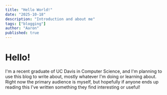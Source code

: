 ```yaml
---
title: "Hello World!"
date: "2025-10-18"
description: "Introduction and about me"
tags: ["blogging"]
author: "Aaron"
published: true
---
```


# Hello!

I'm a recent graduate of UC Davis in Computer Science, and I'm planning to use this blog to write about, mostly whatever I'm doing or learning about. Right now the primary audience is myself, but hopefully if anyone ends up reading this I've written something they find interesting or useful!
